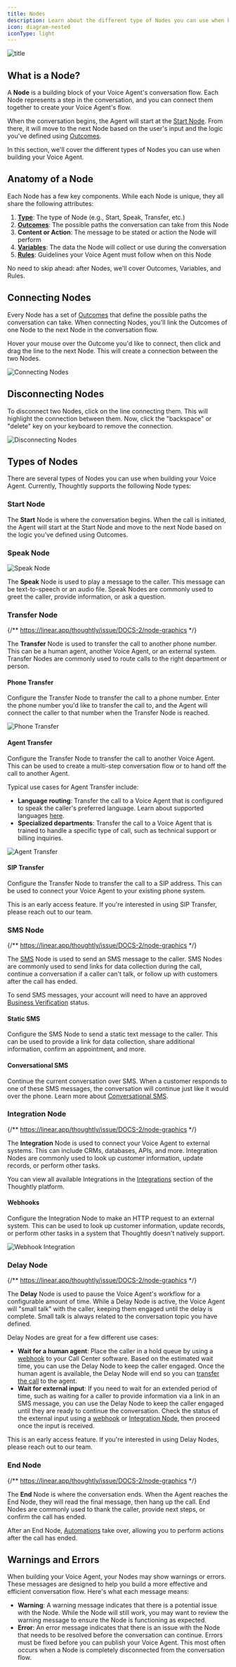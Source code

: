 ```yaml
---
title: Nodes
description: Learn about the different type of Nodes you can use when building your Voice Agent
icon: diagram-nested
iconType: light
---
```


![title](/images/hero/nodes.png)

## What is a Node?

A **Node** is a building block of your Voice Agent's conversation flow. Each Node represents a step in the conversation, and you can connect them together to create your Voice Agent's flow.

When the conversation begins, the Agent will start at the [Start Node](#start-node). From there, it will move to the next Node based on the user's input and the logic you've defined using [Outcomes](/build/agent-builder/outcomes).

In this section, we'll cover the different types of Nodes you can use when building your Voice Agent.

## Anatomy of a Node

Each Node has a few key components. While each Node is unique, they all share the following attributes:

1. **[Type](#types-of-nodes)**: The type of Node (e.g., Start, Speak, Transfer, etc.)
2. **[Outcomes](/build/agent-builder/outcomes)**: The possible paths the conversation can take from this Node
3. **Content or Action**: The message to be stated or action the Node will perform
4. **[Variables](/build/agent-builder/variables)**: The data the Node will collect or use during the conversation
5. **[Rules](/build/agent-builder/rules)**: Guidelines your Voice Agent must follow when on this Node

<Info>No need to skip ahead: after Nodes, we'll cover Outcomes, Variables, and Rules.</Info>

## Connecting Nodes

Every Node has a set of [Outcomes](/build/agent-builder/outcomes) that define the possible paths the conversation can take. When connecting Nodes, you'll link the Outcomes of one Node to the next Node in the conversation flow.

Hover your mouse over the Outcome you'd like to connect, then click and drag the line to the next Node. This will create a connection between the two Nodes.

![Connecting Nodes](/images/gifs/connecting-nodes.gif)

## Disconnecting Nodes

To disconnect two Nodes, click on the line connecting them. This will highlight the connection between them. Now, click the "backspace" or "delete" key on your keyboard to remove the connection.

![Disconnecting Nodes](/images/gifs/disconnecting-nodes.gif)

## Types of Nodes

There are several types of Nodes you can use when building your Voice Agent. Currently, Thoughtly supports the following Node types:

### <Icon icon="play" iconType="solid" /> Start Node

The **Start** Node is where the conversation begins. When the call is initiated, the Agent will start at the Start Node and move to the next Node based on the logic you've defined using Outcomes.

### <Icon icon="waveform" iconType="solid" /> Speak Node

![Speak Node](/images/ui/speak-node.png)

The **Speak** Node is used to play a message to the caller. This message can be text-to-speech or an audio file. Speak Nodes are commonly used to greet the caller, provide information, or ask a question.

### <Icon icon="arrows-left-right" iconType="solid" /> Transfer Node

{/** https://linear.app/thoughtly/issue/DOCS-2/node-graphics */}

The **Transfer** Node is used to transfer the call to another phone number. This can be a human agent, another Voice Agent, or an external system. Transfer Nodes are commonly used to route calls to the right department or person.

#### Phone Transfer

Configure the Transfer Node to transfer the call to a phone number. Enter the phone number you'd like to transfer the call to, and the Agent will connect the caller to that number when the Transfer Node is reached.

![Phone Transfer](/images/ui/phone-transfer.png)

#### Agent Transfer

Configure the Transfer Node to transfer the call to another Voice Agent. This can be used to create a multi-step conversation flow or to hand off the call to another Agent.

Typical use cases for Agent Transfer include:

- **Language routing**: Transfer the call to a Voice Agent that is configured to speak the caller's preferred language. Learn about supported languages [here](/resources/faq#what-languages-does-thoughtly-support).
- **Specialized departments**: Transfer the call to a Voice Agent that is trained to handle a specific type of call, such as technical support or billing inquiries.

![Agent Transfer](/images/ui/agent-transfer.png)

#### SIP Transfer

Configure the Transfer Node to transfer the call to a SIP address. This can be used to connect your Voice Agent to your existing phone system.

<Note>This is an early access feature. If you're interested in using SIP Transfer, please reach out to our team.</Note>

### <Icon icon="messages" iconType="solid" /> SMS Node

{/** https://linear.app/thoughtly/issue/DOCS-2/node-graphics */}

The [SMS](/deploy/sms) Node is used to send an SMS message to the caller. SMS Nodes are commonly used to send links for data collection during the call, continue a conversation if a caller can't talk, or follow up with customers after the call has ended.

<Note>To send SMS messages, your account will need to have an approved [Business Verification](/platform/teams/verification) status.</Note>

#### Static SMS

Configure the SMS Node to send a static text message to the caller. This can be used to provide a link for data collection, share additional information, confirm an appointment, and more.

#### Conversational SMS

Continue the current conversation over SMS. When a customer responds to one of these SMS messages, the conversation will continue just like it would over the phone. Learn more about [Conversational SMS](/deploy/sms).

### <Icon icon="link" iconType="solid" /> Integration Node

{/** https://linear.app/thoughtly/issue/DOCS-2/node-graphics */}

The **Integration** Node is used to connect your Voice Agent to external systems. This can include CRMs, databases, APIs, and more. Integration Nodes are commonly used to look up customer information, update records, or perform other tasks.

You can view all available Integrations in the [Integrations](/integrations) section of the Thoughtly platform.

#### Webhooks

Configure the Integration Node to make an HTTP request to an external system. This can be used to look up customer information, update records, or perform other tasks in a system that Thoughtly doesn't natively support.

![Webhook Integration](/images/hero/api-node.png)

### <Icon icon="clock" iconType="solid" /> Delay Node

{/** https://linear.app/thoughtly/issue/DOCS-2/node-graphics */}

The **Delay** Node is used to pause the Voice Agent's workflow for a configurable amount of time. While a Delay Node is active, the Voice Agent will "small talk" with the caller, keeping them engaged until the delay is complete. Small talk is always related to the conversation topic you have defined.

Delay Nodes are great for a few different use cases:

- **Wait for a human agent**: Place the caller in a hold queue by using a [webhook](#webhooks) to your Call Center software. Based on the estimated wait time, you can use the Delay Node to keep the caller engaged. Once the human agent is available, the Delay Node will end so you can [transfer the call](#transfer-node) to the agent.
- **Wait for external input**: If you need to wait for an extended period of time, such as waiting for a caller to provide information via a link in an SMS message, you can use the Delay Node to keep the caller engaged until they are ready to continue the conversation. Check the status of the external input using a [webhook](#webhooks) or [Integration Node](#integration-node), then proceed once the input is received.

<Note>This is an early access feature. If you're interested in using Delay Nodes, please reach out to our team.</Note>

### <Icon icon="stop" iconType="solid" /> End Node

{/** https://linear.app/thoughtly/issue/DOCS-2/node-graphics */}

The **End** Node is where the conversation ends. When the Agent reaches the End Node, they will read the final message, then hang up the call. End Nodes are commonly used to thank the caller, provide next steps, or confirm the call has ended.

After an End Node, [Automations](/build/automations/overview) take over, allowing you to perform actions after the call has ended.

## Warnings and Errors

When building your Voice Agent, your Nodes may show warnings or errors. These messages are designed to help you build a more effective and efficient conversation flow. Here's what each message means:

- **Warning**: A warning message indicates that there is a potential issue with the Node. While the Node will still work, you may want to review the warning message to ensure the Node is functioning as expected.
- **Error**: An error message indicates that there is an issue with the Node that needs to be resolved before the conversation can continue. Errors must be fixed before you can publish your Voice Agent. This most often occurs when a Node is completely disconnected from the conversation flow.


<NextSection
	title="Outcomes"
	icon="split"
	href="/build/agent-builder/outcomes"
	description="Learn how to use Outcomes to define the logic of your Voice Agent's conversation flow ->"
/>
